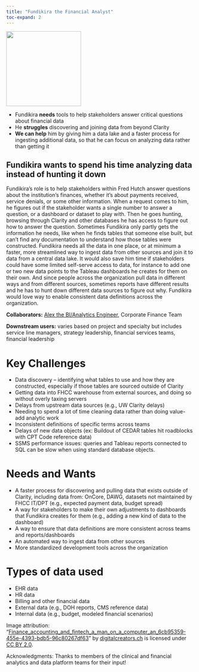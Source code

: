 ```yaml
---
title: "Fundikira the Financial Analyst"
toc-expand: 2
---
```


::: grid
::: {.g-col-12 .g-col-xl-3}
<img src="/img/fundikira.jpg" width="200" height="200"/>
:::

::: {.g-col-12 .g-col-xl-8}
-   Fundikira **needs** tools to help stakeholders answer critical questions about financial data
-   He **struggles** discovering and joining data from beyond Clarity
-   **We can help** him by giving him a data lake and a faster process for ingesting additional data, so that he can focus on analyzing data rather than getting it
:::
:::

::: lightblue-highlight
## Fundikira wants to spend his time analyzing data instead of hunting it down

Fundikira’s role is to help stakeholders within Fred Hutch answer questions about the institution’s finances, whether it’s about payments received, service denials, or some other information. When a request comes to him, he figures out if the stakeholder wants a single number to answer a question, or a dashboard or dataset to play with. Then he goes hunting, browsing through Clarity and other databases he has access to figure out how to answer the question. Sometimes Fundikira only partly gets the information he needs, like when he finds tables that someone else built, but can’t find any documentation to understand how those tables were constructed. Fundikira needs all the data in one place, or at minimum a faster, more streamlined way to ingest data from other sources and join it to data from a central data lake. It would also save him time if stakeholders could have some limited self-serve access to data, for instance to add one or two new data points to the Tableau dashboards he creates for them on their own. And since people across the organization pull data in different ways and from different sources, sometimes reports have different results and he has to hunt down different data sources to figure out why. Fundikira would love way to enable consistent data definitions across the organization.
:::

::: darkblue-highlight
**Collaborators:** [Alex the BI/Analytics Engineer](/family/cards/Alex-the-bi-analytics-engineer.html), Corporate Finance Team 

**Downstream users:** varies based on project and specialty but includes service line managers, strategy leadership, financial services teams, financial leadership

:::

# Key Challenges

-   Data discovery – identifying what tables to use and how they are constructed, especially if those tables are sourced outside of Clarity
-   Getting data into FHCC warehouse from external sources, and doing so without overly taxing servers
-   Delays from upstream data sources (e.g., UW Clarity delays)
-   Needing to spend a lot of time cleaning data rather than doing value-add analytic work
-   Inconsistent definitions of specific terms across teams
-   Delays of new data objects (ex: Buildout of CEDAR tables hit roadblocks with CPT Code reference data)
-   SSMS performance issues: queries and Tableau reports connected to SQL can be slow when using standard database objects.

# Needs and Wants

-   A faster process for discovering and pulling data that exists outside of Clarity, including data from: OnCore, DAWG, datasets not maintained by FHCC IT/DPT (e.g., expected payment data, budget spread)
-   A way for stakeholders to make their own adjustments to dashboards that Fundikira creates for them (e.g., adding a new kind of data to the dashboard)
-   A way to ensure that data definitions are more consistent across teams and reports/dashboards
-   An automated way to ingest data from other sources
-   More standardized development tools across the organization

# Types of data used

-   EHR data
-   HR data
-   Billing and other financial data
-   External data (e.g., DOH reports, CMS reference data)
-   Internal data (e.g., budget, modeled financial scenarios)

<div>

Image attribution: "[Finance_accounting_and_fintech_a_man_on_a_computer_an_6cb95359-455e-4393-bdb5-96c80267df63](https://www.flickr.com/photos/192194531@N08/52899049092)" by [digitalcreators.ch](https://www.flickr.com/photos/192194531@N08) is licensed under [CC BY 2.0](https://creativecommons.org/licenses/by/2.0/?ref=openverse).

</div>

<div>

Acknowledgments: Thanks to members of the clinical and financial analytics and data platform teams for their input!

</div>
